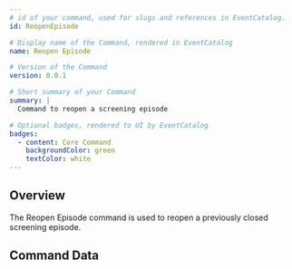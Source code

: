 ```yaml
---
# id of your command, used for slugs and references in EventCatalog.
id: ReopenEpisode

# Display name of the Command, rendered in EventCatalog
name: Reopen Episode

# Version of the Command
version: 0.0.1

# Short summary of your Command
summary: |
  Command to reopen a screening episode

# Optional badges, rendered to UI by EventCatalog
badges:
  - content: Core Command
    backgroundColor: green
    textColor: white
---
```


## Overview

The Reopen Episode command is used to reopen a previously closed screening episode.

## Command Data

<Schema />
